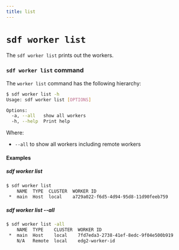 ```yaml
---
title: list
---
```


# `sdf worker list`

The `sdf worker list` prints out the workers.


### `sdf worker list` command

The `worker list` command has the following hierarchy:

```bash copy="fl"
$ sdf worker list -h
Usage: sdf worker list [OPTIONS]

Options:
  -a, --all   show all workers
  -h, --help  Print help
```

Where:
* `--all` to show all workers including remote workers


#### Examples

##### sdf worker list

```bash copy="fl"
$ sdf worker list
    NAME  TYPE  CLUSTER  WORKER ID                            
 *  main  Host  local    a729a022-f6d5-4d94-95d8-11d90feeb759
 ```

##### sdf worker list --all

```bash copy="fl"
$ sdf worker list -all
    NAME  TYPE    CLUSTER  WORKER ID                            
 *  main  Host    local    7fd7eda3-2738-41ef-8edc-9f04e500b919
    N/A   Remote  local    edg2-worker-id
```